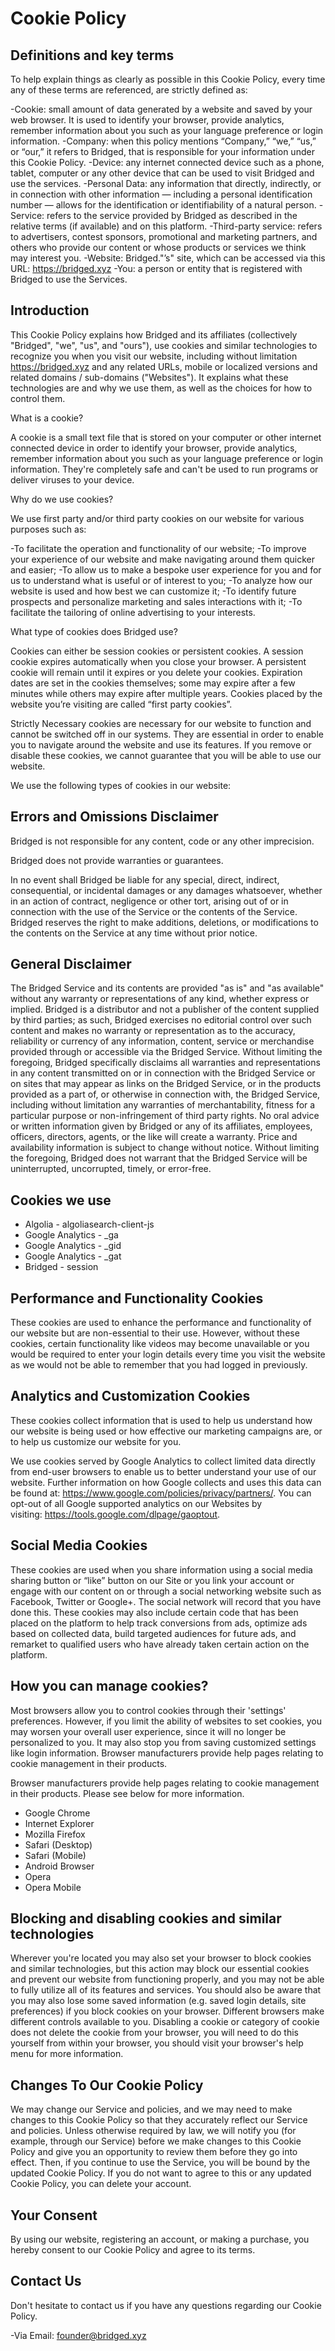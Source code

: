 # Cookie Policy

## Definitions and key terms

To help explain things as clearly as possible in this Cookie Policy, every time any of these terms are referenced, are strictly defined as:

-Cookie: small amount of data generated by a website and saved by your web browser. It is used to identify your browser, provide analytics, remember information about you such as your language preference or login information.
-Company: when this policy mentions “Company,” “we,” “us,” or “our,” it refers to Bridged, that is responsible for your information under this Cookie Policy.
-Device: any internet connected device such as a phone, tablet, computer or any other device that can be used to visit Bridged and use the services.
-Personal Data: any information that directly, indirectly, or in connection with other information — including a personal identification number — allows for the identification or identifiability of a natural person.
-Service: refers to the service provided by Bridged as described in the relative terms (if available) and on this platform.
-Third-party service: refers to advertisers, contest sponsors, promotional and marketing partners, and others who provide our content or whose products or services we think may interest you.
-Website: Bridged."’s" site, which can be accessed via this URL: https://bridged.xyz
-You: a person or entity that is registered with Bridged to use the Services.

## Introduction

This Cookie Policy explains how Bridged and its affiliates (collectively "Bridged", "we", "us", and "ours"), use cookies and similar technologies to recognize you when you visit our website, including without limitation https://bridged.xyz and any related URLs, mobile or localized versions and related domains / sub-domains ("Websites"). It explains what these technologies are and why we use them, as well as the choices for how to control them.

What is a cookie?

A cookie is a small text file that is stored on your computer or other internet connected device in order to identify your browser, provide analytics, remember information about you such as your language preference or login information. They're completely safe and can't be used to run programs or deliver viruses to your device.

Why do we use cookies?

We use first party and/or third party cookies on our website for various purposes such as:

-To facilitate the operation and functionality of our website;
-To improve your experience of our website and make navigating around them quicker and easier;
-To allow us to make a bespoke user experience for you and for us to understand what is useful or of interest to you;
-To analyze how our website is used and how best we can customize it;
-To identify future prospects and personalize marketing and sales interactions with it;
-To facilitate the tailoring of online advertising to your interests.

What type of cookies does Bridged use?

Cookies can either be session cookies or persistent cookies. A session cookie expires automatically when you close your browser. A persistent cookie will remain until it expires or you delete your cookies. Expiration dates are set in the cookies themselves; some may expire after a few minutes while others may expire after multiple years. Cookies placed by the website you’re visiting are called “first party cookies”.

Strictly Necessary cookies are necessary for our website to function and cannot be switched off in our systems. They are essential in order to enable you to navigate around the website and use its features. If you remove or disable these cookies, we cannot guarantee that you will be able to use our website.

We use the following types of cookies in our website:

## Errors and Omissions Disclaimer

Bridged is not responsible for any content, code or any other imprecision.

Bridged does not provide warranties or guarantees.

In no event shall Bridged be liable for any special, direct, indirect, consequential, or incidental damages or any damages whatsoever, whether in an action of contract, negligence or other tort, arising out of or in connection with the use of the Service or the contents of the Service. Bridged reserves the right to make additions, deletions, or modifications to the contents on the Service at any time without prior notice.

## General Disclaimer

The Bridged Service and its contents are provided "as is" and "as available" without any warranty or representations of any kind, whether express or implied. Bridged is a distributor and not a publisher of the content supplied by third parties; as such, Bridged exercises no editorial control over such content and makes no warranty or representation as to the accuracy, reliability or currency of any information, content, service or merchandise provided through or accessible via the Bridged Service. Without limiting the foregoing, Bridged specifically disclaims all warranties and representations in any content transmitted on or in connection with the Bridged Service or on sites that may appear as links on the Bridged Service, or in the products provided as a part of, or otherwise in connection with, the Bridged Service, including without limitation any warranties of merchantability, fitness for a particular purpose or non-infringement of third party rights. No oral advice or written information given by Bridged or any of its affiliates, employees, officers, directors, agents, or the like will create a warranty. Price and availability information is subject to change without notice. Without limiting the foregoing, Bridged does not warrant that the Bridged Service will be uninterrupted, uncorrupted, timely, or error-free.


## Cookies we use
- Algolia - algoliasearch-client-js
- Google Analytics - _ga
- Google Analytics - _gid
- Google Analytics - _gat
- Bridged - session

## Performance and Functionality Cookies

These cookies are used to enhance the performance and functionality of our website but are non-essential to their use. However, without these cookies, certain functionality like videos may become unavailable or you would be required to enter your login details every time you visit the website as we would not be able to remember that you had logged in previously.

## Analytics and Customization Cookies

These cookies collect information that is used to help us understand how our website is being used or how effective our marketing campaigns are, or to help us customize our website for you.

We use cookies served by Google Analytics to collect limited data directly from end-user browsers to enable us to better understand your use of our website. Further information on how Google collects and uses this data can be found at: https://www.google.com/policies/privacy/partners/. You can opt-out of all Google supported analytics on our Websites by visiting: https://tools.google.com/dlpage/gaoptout.

## Social Media Cookies

These cookies are used when you share information using a social media sharing button or “like” button on our Site or you link your account or engage with our content on or through a social networking website such as Facebook, Twitter or Google+. The social network will record that you have done this. These cookies may also include certain code that has been placed on the platform to help track conversions from ads, optimize ads based on collected data, build targeted audiences for future ads, and remarket to qualified users who have already taken certain action on the platform.

## How you can manage cookies?

Most browsers allow you to control cookies through their 'settings' preferences. However, if you limit the ability of websites to set cookies, you may worsen your overall user experience, since it will no longer be personalized to you. It may also stop you from saving customized settings like login information. Browser manufacturers provide help pages relating to cookie management in their products.

Browser manufacturers provide help pages relating to cookie management in their products. Please see below for more information.

- Google Chrome
- Internet Explorer
- Mozilla Firefox
- Safari (Desktop)
- Safari (Mobile)
- Android Browser
- Opera
- Opera Mobile

## Blocking and disabling cookies and similar technologies

Wherever you're located you may also set your browser to block cookies and similar technologies, but this action may block our essential cookies and prevent our website from functioning properly, and you may not be able to fully utilize all of its features and services. You should also be aware that you may also lose some saved information (e.g. saved login details, site preferences) if you block cookies on your browser. Different browsers make different controls available to you. Disabling a cookie or category of cookie does not delete the cookie from your browser, you will need to do this yourself from within your browser, you should visit your browser's help menu for more information.

## Changes To Our Cookie Policy

We may change our Service and policies, and we may need to make changes to this Cookie Policy so that they accurately reflect our Service and policies. Unless otherwise required by law, we will notify you (for example, through our Service) before we make changes to this Cookie Policy and give you an opportunity to review them before they go into effect. Then, if you continue to use the Service, you will be bound by the updated Cookie Policy. If you do not want to agree to this or any updated Cookie Policy, you can delete your account.

## Your Consent

By using our website, registering an account, or making a purchase, you hereby consent to our Cookie Policy and agree to its terms.

## Contact Us

Don't hesitate to contact us if you have any questions regarding our Cookie Policy.

-Via Email: founder@bridged.xyz
